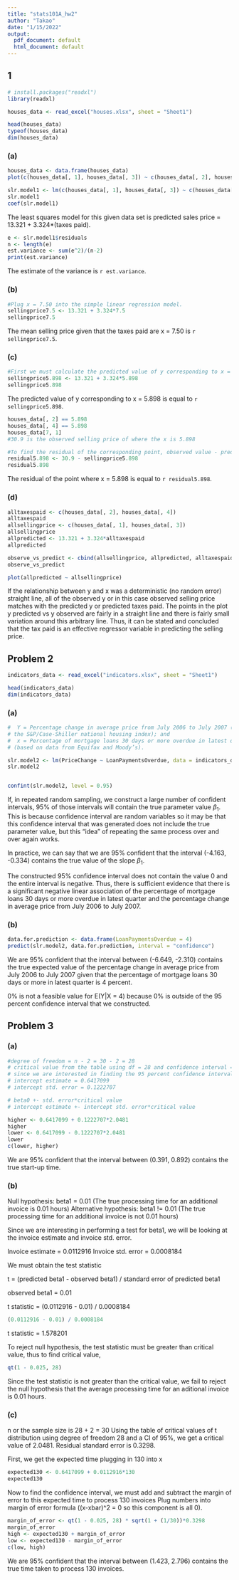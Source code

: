 ```yaml
---
title: "stats101A_hw2"
author: "Takao"
date: "1/15/2022"
output:
  pdf_document: default
  html_document: default
---
```


## 1

```r
# install.packages("readxl")
library(readxl)

houses_data <- read_excel("houses.xlsx", sheet = "Sheet1")

head(houses_data)
typeof(houses_data)
dim(houses_data)

```

### (a)

```r
houses_data <- data.frame(houses_data)
plot(c(houses_data[, 1], houses_data[, 3]) ~ c(houses_data[, 2], houses_data[, 4]), xlab = "taxes paid", ylab = "selling price")

slr.model1 <- lm(c(houses_data[, 1], houses_data[, 3]) ~ c(houses_data[, 2], houses_data[, 4]))
slr.model1
coef(slr.model1)
```
The least squares model for this given data set is predicted sales price = 13.321 + 3.324*(taxes paid).

```r
e <- slr.model1$residuals 
n <- length(e) 
est.variance <- sum(e^2)/(n-2)
print(est.variance)
```
The estimate of the variance is `r est.variance`.


### (b)

```r
#Plug x = 7.50 into the simple linear regression model.
sellingprice7.5 <- 13.321 + 3.324*7.5
sellingprice7.5
```
The mean selling price given that the taxes paid are x = 7.50 is `r sellingprice7.5`.

### (c)

```r
#First we must calculate the predicted value of y corresponding to x = 5.898.
sellingprice5.898 <- 13.321 + 3.324*5.898
sellingprice5.898

```
The predicted value of y corresponding to x = 5.898 is equal to `r sellingprice5.898`.

```r
houses_data[, 2] == 5.898
houses_data[, 4] == 5.898
houses_data[7, 1]
#30.9 is the observed selling price of where the x is 5.898

#To find the residual of the corresponding point, observed value - predicted value, thus
residual5.898 <- 30.9 - sellingprice5.898
residual5.898
```
The residual of the point where x = 5.898 is equal to `r residual5.898`.


### (d)

```r
alltaxespaid <- c(houses_data[, 2], houses_data[, 4])
alltaxespaid
allsellingprice <- c(houses_data[, 1], houses_data[, 3])
allsellingprice
allpredicted <- 13.321 + 3.324*alltaxespaid
allpredicted

observe_vs_predict <- cbind(allsellingprice, allpredicted, alltaxespaid)
observe_vs_predict
```
```r
plot(allpredicted ~ allsellingprice)
```

If the relationship between y and x was a deterministic (no random error) straight line, all of the observed y or in this case observed selling price matches with the predicted y or predicted taxes paid. 
The points in the plot y predicted vs y observed are fairly in a straight line and there is fairly small variation around this arbitrary line. Thus, it can be stated and concluded that the tax paid is an effective regressor variable in predicting the selling price. 



## Problem 2

```r
indicators_data <- read_excel("indicators.xlsx", sheet = "Sheet1")

head(indicators_data)
dim(indicators_data)
```

### (a)

```r
#  Y = Percentage change in average price from July 2006 to July 2007 (based on
# the S&P/Case-Shiller national housing index); and
#  x = Percentage of mortgage loans 30 days or more overdue in latest quarter
# (based on data from Equifax and Moody’s). 

slr.model2 <- lm(PriceChange ~ LoanPaymentsOverdue, data = indicators_data)
slr.model2


confint(slr.model2, level = 0.95)
```

If, in repeated random sampling, we construct a large number of confident intervals, 95\% of those intervals will contain the true parameter value $\beta_1$. This is because confidence interval are random variables so it may be that this confidence interval that was generated does not include the true parameter value, but this "idea" of repeating the same process over and over again works.

In practice, we can say that we are 95\% confident that the interval (-4.163, -0.334) contains the true value of the slope $\beta_1$.

The constructed 95% confidence interval does not contain the value 0 and the entire interval is negative. Thus, there is sufficient evidence that there is a significant negative linear association of the percentage of mortgage loans 30 days or more overdue in latest quarter and the percentage change in average price from July 2006 to July 2007. 


### (b)

```r
data.for.prediction <- data.frame(LoanPaymentsOverdue = 4)
predict(slr.model2, data.for.prediction, interval = "confidence")
```

We are 95\% confident that the interval between (-6.649, -2.310) contains the true expected value of the percentage change in average price from July 2006 to July 2007 given that the percentage of mortgage loans 30 days or more in latest quarter is 4 percent.

0% is not a feasible value for E(Y|X = 4) because 0% is outside of the 95 percent confidence interval that we constructed. 


## Problem 3


### (a)

```r
#degree of freedom = n - 2 = 30 - 2 = 28
# critical value from the table using df = 28 and confidence interval = 95%, critical value = 2.0481
# since we are interested in finding the 95 percent confidence interval for the start-up time, beta0, we look at the intercept estimate and intercept std. error.
# intercept estimate = 0.6417099
# intercept std. error = 0.1222707

# beta0 +- std. error*critical value
# intercept estimate +- intercept std. error*critical value

higher <- 0.6417099 + 0.1222707*2.0481
higher
lower <- 0.6417099 - 0.1222707*2.0481
lower
c(lower, higher)

```

We are 95\% confident that the interval between (0.391, 0.892) contains the true start-up time. 


### (b)


Null hypothesis: beta1 = 0.01 (The true processing time for an additional invoice is 0.01 hours)
Alternative hypothesis: beta1 != 0.01 (The true processing time for an additional invoice is not 0.01 hours)

Since we are interesting in performing a test for beta1, we will be looking at the invoice estimate and invoice std. error.

Invoice estimate = 0.0112916
Invoice std. error = 0.0008184

We must obtain the test statistic

t = (predicted beta1 - observed beta1) / standard error of predicted beta1

observed beta1 = 0.01

t statistic = (0.0112916 - 0.01) / 0.0008184

```r
(0.0112916 - 0.01) / 0.0008184
```

t statistic = 1.578201

To reject null hypothesis, the test statistic must be greater than critical value, thus to find critical value,

```r
qt(1 - 0.025, 28)
```

Since the test statistic is not greater than the critical value, we fail to reject the null hypothesis that the average processing time for an aditional invoice is 0.01 hours. 

### (c)


n or the sample size is 28 + 2 = 30
Using the table of critical values of t distribution using degree of freedom 28 and a CI of 95%, we get a critical value of 2.0481.
Residual standard error is 0.3298.

First, we get the expected time plugging in 130 into x
```r
expected130 <- 0.6417099 + 0.0112916*130
expected130
```

Now to find the confidence interval, we must add and subtract the margin of error to this expected time to process 130 invoices
Plug numbers into margin of error formula ((x-xbar)^2 = 0 so this component is all 0). 

```r
margin_of_error <- qt(1 - 0.025, 28) * sqrt(1 + (1/30))*0.3298
margin_of_error
high <- expected130 + margin_of_error
low <- expected130 - margin_of_error
c(low, high)
```

We are 95% confident that the interval between (1.423, 2.796) contains the true time taken to process 130 invoices. 

